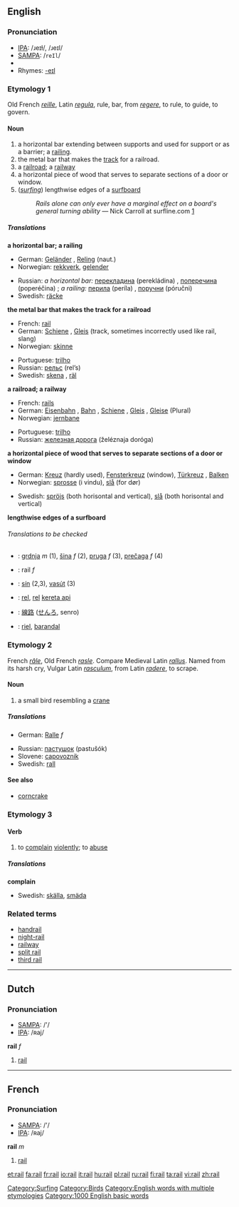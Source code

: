 ==English==

===Pronunciation===
* [[w:IPA|IPA]]: /ɹeɪɫ/, /ɹeɪl/
* [[w:SAMPA|SAMPA]]: /<tt>reIl</tt>/
*{{audio|en-us-rail.ogg|Audio (US)}}
* Rhymes: [[Rhymes:English:-eɪl|-eɪl]]

===Etymology 1===
Old French ''[[reille]]'', Latin ''[[regula]]'', rule, bar, from ''[[regere]]'', to rule, to guide, to govern.

====Noun====
{{en-noun}}
#a horizontal bar extending between supports and used for support or as a barrier; a [[railing]].
#the metal bar that makes the [[track]] for a railroad.
#a [[railroad]]; a [[railway]]
#a horizontal piece of wood that serves to separate sections of a door or window.
#(''[[surfing]]'') lengthwise edges of a [[surfboard]]
#: ''Rails alone can only ever have a marginal effect on a board's general turning ability'' &mdash; Nick Carroll at surfline.com [http://www.surfline.com/community/whoknows/10_21_rails.cfm]
[[Category:Surfing]]

=====Translations=====
'''a horizontal bar; a railing'''
{{top}}
*German: [[Geländer]] {{n}}, [[Reling]] {{f}} (naut.)
*Norwegian: [[rekkverk]], [[gelender]]
{{mid}}
*Russian: ''a horizontal bar:'' [[перекладина]] (perekládina) {{f}}, [[поперечина]] (poperéčina) {{f}}; ''a railing:'' [[перила]] (períla) {{p}}, [[поручни]] (póručni) {{p}}
*Swedish: [[räcke]] {{n}}
{{bottom}}

'''the metal bar that makes the track for a railroad'''
{{top}}
*French: [[rail#French|rail]] {{m}}
*German: [[Schiene]] {{f}}, [[Gleis]] {{n}} (track, sometimes incorrectly used like rail, slang)
*Norwegian: [[skinne]]
{{mid}}
*Portuguese: [[trilho]] {{m}}
*Russian: [[рельс]] (rel’s) {{m}}
*Swedish: [[skena]] {{c}}, [[räl]] {{c}}
{{bottom}}

'''a railroad; a railway'''
{{top}}
*French: [[rail#French|rails]] {{m}}
*German: [[Eisenbahn]] {{f}}, [[Bahn]] {{f}}, [[Schiene]] {{f}}, [[Gleis]] {{n}}, [[Gleise]] {{n}} (Plural)
*Norwegian: [[jernbane]]
{{mid}}
*Portuguese: [[trilho]] {{m}}
*Russian: [[железная дорога]] (želéznaja doróga)
{{bottom}}

'''a horizontal piece of wood that serves to separate sections of a door or window'''
{{top}}
*German: [[Kreuz]] {{n}} (hardly used), [[Fensterkreuz]] {{n}} (window), [[Türkreuz]] {{n}}, [[Balken]] {{m}}
*Norwegian: [[sprosse]] (i vindu), [[slå]] (for dør)
{{mid}}
*Swedish: [[spröjs]] {{c}} (both horisontal and vertical), [[slå]] {{c}} (both horisontal and vertical)
{{bottom}}

'''lengthwise edges of a surfboard'''
{{top}}

{{mid}}

{{bottom}}

======Translations to be checked======
<!--Remove this section once all of the translations below have been moved into the tables above.-->
{{checktrans}}

*{{ttbc|Bosnian}}: [[grdnja]] ''m'' (1), [[šina]] ''f'' (2), [[pruga]] ''f'' (3), [[prečaga]] ''f'' (4)
*{{ttbc|Dutch}}: rail ''f''
*{{ttbc|Hungarian}}: [[sín]] (2,3), [[vasút]] (3)
*{{ttbc|Indonesian}}: [[rel]], [[rel]] [[kereta api]]
*{{ttbc|Japanese}}: [[線路]] ([[せんろ]], senro)
*{{ttbc|Spanish}}: [[riel]], [[barandal]]

===Etymology 2===
French ''[[râle]]'', Old French ''[[rasle]]''. Compare Medieval Latin ''[[rallus]]''. Named from its harsh cry, Vulgar Latin ''[[rasculum]]'', from Latin ''[[radere]]'', to scrape.

====Noun====
{{en-noun}}
#a small bird resembling a [[crane]]

=====Translations=====
{{top}}
*German: [[Ralle]] ''f''
{{mid}}
*Russian: [[пастушок]] (pastušók) {{m}}
*Slovene: [[capovoznik]] {{m}}
*Swedish: [[rall]] {{n}}
{{bottom}}

====See also====
*[[corncrake]]

===Etymology 3===
====Verb====
{{en-verb}}
#to [[complain]] [[violent]]ly; to [[abuse]]
=====Translations=====
'''complain'''
{{top}}
{{mid}}
*Swedish: [[skälla]], [[smäda]]
{{bottom}}

===Related terms===
*[[handrail]]
*[[night-rail]]
*[[railway]]
*[[split rail]]
*[[third rail]]

----

==Dutch==

===Pronunciation===
*[[w:SAMPA|SAMPA]]: /'/
*[[w:IPA|IPA]]: /ʀaj/


'''rail''' ''f''

# [[rail]]

----

==French==
===Pronunciation===
*[[w:SAMPA|SAMPA]]: /'/
*[[w:IPA|IPA]]: /ʀaj/

'''rail''' ''m''

# [[rail]]

[[Category:Birds]]
[[Category:English words with multiple etymologies]]

[[Category:1000 English basic words]]

[[et:rail]]
[[fa:rail]]
[[fr:rail]]
[[io:rail]]
[[it:rail]]
[[hu:rail]]
[[pl:rail]]
[[ru:rail]]
[[fi:rail]]
[[ta:rail]]
[[vi:rail]]
[[zh:rail]]